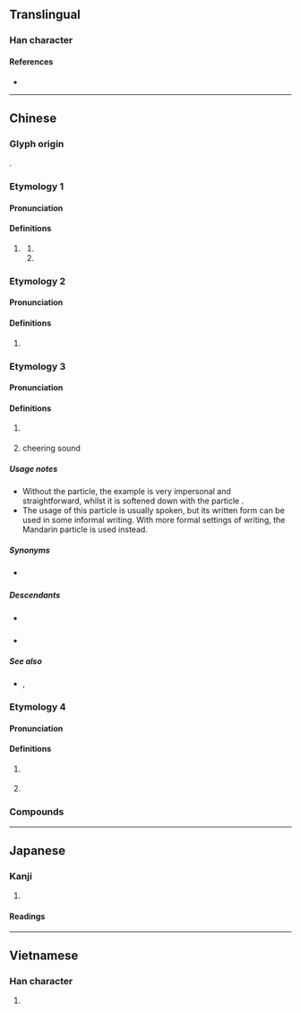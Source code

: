 {{character info}}
==Translingual==

===Han character===
{{Han char|rn=30|rad=口|as=08|sn=11|four=60018|canj=RQYT|ids=⿰口拉}}

====References====
* {{Han ref|kx=0196.261|dkj=03882|dj=0418.170|hdz=10636.050|uh=5566|ud=21862|bh=B0D5|bd=45269}}

----

==Chinese==

===Glyph origin===
{{Han compound|口|拉|ls=psc|c1=s|c2=p|t1=mouth|no_och2=1}}.

===Etymology 1===
{{zh-forms}}

====Pronunciation====
{{zh-pron
|m=la
|cat=part
}}

====Definitions====
{{zh-hanzi}}

# {{lb|zh|Mandarin|colloquial}} {{contraction of|zh|[[了]][[啊]]|tr=le a}}
## {{n-g|Used at the end of a sentence to indicate a change of state with a strong emotion.}}
## {{n-g|Used at the end of a sentence to inform the beginning of an action with a strong emotion.}}

===Etymology 2===
{{zh-forms}}

====Pronunciation====
{{zh-pron
|m=lā
|cat=
}}

====Definitions====
{{zh-hanzi}}

# {{rfdef|zh}}

===Etymology 3===
{{zh-forms}}

====Pronunciation====
{{zh-pron
|c=laa1
|cat=part
}}

====Definitions====
{{zh-hanzi}}

# {{lb|zh|Cantonese}} {{non-gloss definition|Placed at the end of a sentence in imperatives making it sound more like a request than an order.}}
#: {{zh-x|走 啦！|Leave '''(please)'''!|C}}
# {{lb|zh|onomatopoeia}} cheering sound

=====Usage notes=====
* Without the particle, the example is very impersonal and straightforward, whilst it is softened down with the particle {{lang|zh|啦}}.
* The usage of this particle is usually spoken, but its written form can be used in some informal writing. With more formal settings of writing, the Mandarin particle {{zh-l|吧|baa6}} is used instead.

=====Synonyms=====
* {{sense|interjection}} {{q|Mandarin}} {{zh-l|吧}}

=====Descendants=====
* {{desc|bor=1|en|lah}} {{i|or via Malay {{l|ms|lah}}}}
* {{desctree|bor=1|ms|lah}}

=====See also=====
* {{q|Cantonese}} {{zh-l|喇|tr=laa3}}, {{zh-l|嘞|tr=laak3}}

===Etymology 4===
{{zh-forms}}

====Pronunciation====
{{zh-pron
|mn=ml,sg:--la/tw,sg:--lah
|cat=
}}

====Definitions====
{{zh-hanzi}}

# {{label|zh|Min Nan}} {{non-gloss definition|Placed at the end of a sentence to denote completion of an action.}}
# {{label|zh|Min Nan}} {{non-gloss definition|Placed at the end of a sentence to denote dissatisfaction.}}

===Compounds===
{{zh-der|嘰哩呱啦|啪啦|嘩啦|哩哩啦啦|啦啦隊|嘩啦啦|嘎啦|劈里啪啦|㕷啦|唏哩花啦|吹啦|稀里嘩啦}}

{{zh-cat|Beginning}}

----

==Japanese==

===Kanji===
{{ja-kanji|grade=|rs=口08}}

# {{rfdef|ja|sort=口08}}

====Readings====
{{ja-readings
|goon=ろう<ろふ
|kanon=ろう<らふ
|kun=
}}

----

==Vietnamese==

===Han character===
{{vi-readings|reading=lạp, láp|rs=口08}}

# {{rfdef|vi|sort=口08}}
